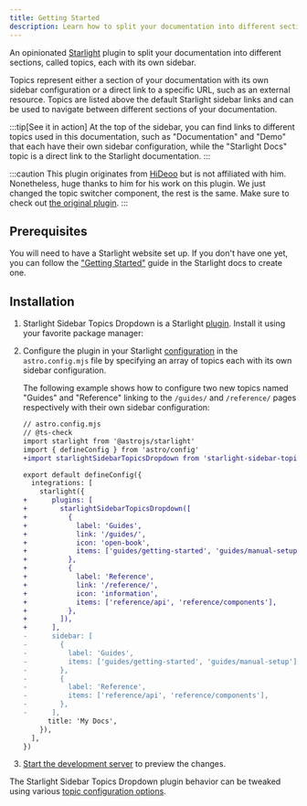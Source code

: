 ```yaml
---
title: Getting Started
description: Learn how to split your documentation into different sections, called topics, each with its own sidebar.
---
```


An opinionated [Starlight](https://starlight.astro.build) plugin to split your documentation into different sections, called topics, each with its own sidebar.

Topics represent either a section of your documentation with its own sidebar configuration or a direct link to a specific URL, such as an external resource.
Topics are listed above the default Starlight sidebar links and can be used to navigate between different sections of your documentation.

:::tip[See it in action]
At the top of the sidebar, you can find links to different topics used in this documentation, such as "Documentation" and "Demo" that each have their own sidebar configuration, while the "Starlight Docs" topic is a direct link to the Starlight documentation.
:::

:::caution
This plugin originates from [HiDeoo](https://github.com/HiDeoo) but is not affiliated with him. Nonetheless, huge thanks to him for his work on this plugin. We just changed the topic switcher component, the rest is the same. Make sure to check out [the original plugin](https://github.com/HiDeoo/starlight-sidebar-topics-dropdown).
:::

## Prerequisites

You will need to have a Starlight website set up.
If you don't have one yet, you can follow the ["Getting Started"](https://starlight.astro.build/getting-started) guide in the Starlight docs to create one.

## Installation


<Steps>

1. Starlight Sidebar Topics Dropdown is a Starlight [plugin](https://starlight.astro.build/reference/plugins/). Install it using your favorite package manager:

    <PackageManagers pkg="starlight-sidebar-topics-dropdown" />

2. Configure the plugin in your Starlight [configuration](https://starlight.astro.build/reference/configuration/#plugins) in the `astro.config.mjs` file by specifying an array of topics each with its own sidebar configuration.

    The following example shows how to configure two new topics named "Guides" and "Reference" linking to the `/guides/` and `/reference/` pages respectively with their own sidebar configuration:

    ```diff lang="js"
    // astro.config.mjs
    // @ts-check
    import starlight from '@astrojs/starlight'
    import { defineConfig } from 'astro/config'
    +import starlightSidebarTopicsDropdown from 'starlight-sidebar-topics-dropdown'

    export default defineConfig({
      integrations: [
        starlight({
    +      plugins: [
    +        starlightSidebarTopicsDropdown([
    +          {
    +            label: 'Guides',
    +            link: '/guides/',
    +            icon: 'open-book',
    +            items: ['guides/getting-started', 'guides/manual-setup'],
    +          },
    +          {
    +            label: 'Reference',
    +            link: '/reference/',
    +            icon: 'information',
    +            items: ['reference/api', 'reference/components'],
    +          },
    +        ]),
    +      ],
    -      sidebar: [
    -        {
    -          label: 'Guides',
    -          items: ['guides/getting-started', 'guides/manual-setup'],
    -        },
    -        {
    -          label: 'Reference',
    -          items: ['reference/api', 'reference/components'],
    -        },
    -      ],
          title: 'My Docs',
        }),
      ],
    })
    ```

3. [Start the development server](https://starlight.astro.build/getting-started/#start-the-development-server) to preview the changes.

</Steps>

The Starlight Sidebar Topics Dropdown plugin behavior can be tweaked using various [topic configuration options](/docs/configuration/#topic-configuration).
